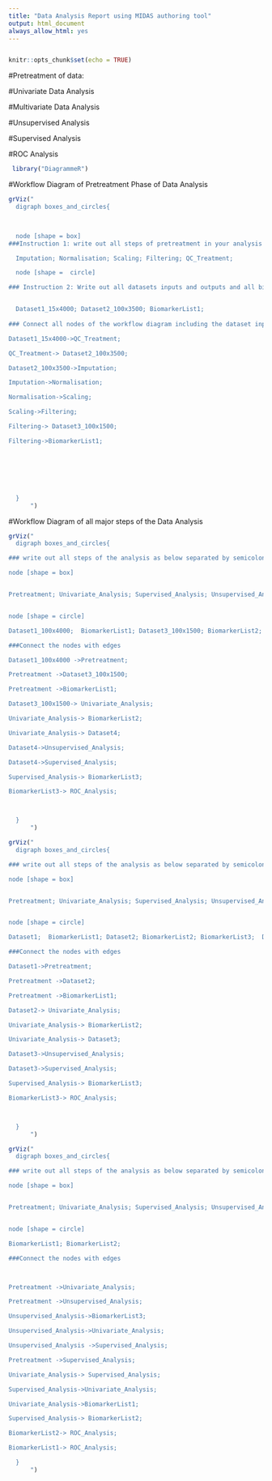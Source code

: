 ---
title: "Data Analysis Report using MIDAS authoring tool"
output: html_document
always_allow_html: yes
---
```{r}

```

```{r setup, include=FALSE}
knitr::opts_chunk$set(echo = TRUE)
```




#Pretreatment of data:

<!-- What are the dimensions of the dataset entering this phase of analysis?-->

<!-- What percentage of the data is Missing Values?-->

<!-- Is imputation performed?-->

<!-- If yes describe method-->

<!-- Is normalisation performed?-->

<!-- If yes describe method-->

<!-- Is transformation performed?-->

<!-- If yes describe method-->

<!-- Is scaling performed?-->

<!-- If yes describe method-->

<!-- Is filtering applied to the dataset at this point?-->

<!-- If yes describe method-->

<!-- Is a QC method employed on the dataset-->

<!-- Please describe-->

<!-- 	Outline the order of the steps performed on the dataset: E.g. I-> T-> S->N->F->QC-->

<!--Have the dimensions of the dataset changed? If yes how and why?-->

<!--Provide the dimensions of the dataset at the end of the pretreatment phase.-->


<!--Provide details on the package or program used for this phase of the analysis-->

<!--If in house code is used provide it or a link to it and also the language it is written in.-->

<!---->



#Univariate Data Analysis

<!--What are the dimensions of the dataset entering this phase of analysis?-->

<!--Is univariate testing performed?-->

<!--If yes describe method-->

<!--Is multiple testing correction employed with this method?-->

<!--If yes describe method-->

<!--Is another method of univariate testing performed?-->

<!--If yes describe method

<!--Is multiple testing correction employed with this method?

<!--If yes describe method-->

<!--Pleasre report p-values and adjusted p-values.-->

<!--Please report test statistics and confidence intervals.-->

<!--Have the dimensions of the dataset changed? If yes how and why?-->

<!--Provide the dimensions of the dataset at the end of univariate analysis.-->

<!--Provide details on the package or program used for this phase of the analysis-->

<!--If in house code is used provide it or a link to it and also the language it is written in.-->


#Multivariate Data Analysis

<!--What are the dimensions of the dataset entering this phase (Nxm)?-->

<!--Is a data analysis package used?-->

<!--If yes please reference it.-->

<!--Is original code used?-->

<!--If yes please provide a reference link to it.-->


#Unsupervised Analysis

<!--What are the dimensions of the dataset entering this phase of the analysis?-->


<!--Are unsupervised methods employed for visualisation and/ or data reduction and/or correlation analysis?-->

<!--If yes describe method.-->

<!--Are unsupervised analysis methods used for clustering.-->

<!--If yes describe and provide distance metric.-->

<!--Have the dimensions of the dataset changed at the end of this step? If yes, how and why?-->

<!--Provide the dimensions of the dataset at the end of unsupervised analysis.-->

<!--Provide details on the package or program used for this phase of the analysis-->

<!--If in house code is used provide it or a link to it and also the language it is written in.-->

#Supervised Analysis

<!--What are the dimensions of the dataset at this point?-->

<!--Are supervised methods employed?.-->

<!--If yes describe algorithm used and provide details on meta parameters used.-->

<!--Is more than one method employed?.-->

<!--Is more than one method employed? If yes describe other algorithm(s) used and provide details on meta parameters used for each algorithm
.-->

<!--Please provide details on how data is split for model optimisation..-->

<!--Describe the performance of the model at this stage using performance metrics R2 Q2..-->

<!--Are permutations performed?.-->

<!--If yes detail how many.-->

<!--Is external validation employed?.-->

<!--If yes describe source of external data. Is the data from the same location/ lab/timeline?.-->

<!--Describe the performance of the model in terms of R2X R2Y..-->

<!--Provide a confusion matrix of results..-->

<!--Are potential biomarkers identified?If yes, list them.-->

<!--Have the dimensions of the dataset changed? If yes how and why?-->

<!--Provide the dimensions of the dataset at the end of univariate analysis.-->

<!--Provide details on the package or program used for this phase of the analysis-->

<!--If in house code is used provide it or a link 
to it and also the language it is written in.-->

<!--Describe their performance in terms of AUC, sensitivity and specificity.-->

#ROC Analysis

<!--Is ROC analysis performed on the identified putative biomarkers?-->

<!--If yes please report on AUC sensitivity and specificity-->

<!--Provide details on the package or program used for this phase of the analysis-->

<!--If in house code is used provide it or a link to it and also the language it is written in.-->







```{r include=FALSE}
 library("DiagrammeR")

```



#Workflow Diagram of Pretreatment Phase of Data Analysis
<!--Below you will be instructed to enter the steps of the pretreatment phase of analysis so that they will become nodes of your workflow diagram. You will also be asked to differentiate between the different datasets at each point -->

```{r pressure, echo=FALSE}
grViz("
  digraph boxes_and_circles{
  


  node [shape = box]
###Instruction 1: write out all steps of pretreatment in your analysis as below separated by semicolon, delete or add to this list as appropriate

  Imputation; Normalisation; Scaling; Filtering; QC_Treatment;

  node [shape =  circle]

### Instruction 2: Write out all datasets inputs and outputs and all biomarker lists created at the pretreatment stage, include the dimensions of the input and output datasets in the name, in the following format...dataset#_NxM, where # is the unique identifier of the dataset which is the input or output at that point in the analysis, where N is the number of samples (rows) in the dataset and where m is the number of variables or peaks (columns) in the dataset at that point in the analysis. Delete or add to this list as appropriate


  Dataset1_15x4000; Dataset2_100x3500; BiomarkerList1;
 
### Connect all nodes of the workflow diagram including the dataset inputs and outputs as steps in the diagram, as below 

Dataset1_15x4000->QC_Treatment; 

QC_Treatment-> Dataset2_100x3500; 

Dataset2_100x3500->Imputation; 

Imputation->Normalisation; 

Normalisation->Scaling;

Scaling->Filtering; 

Filtering-> Dataset3_100x1500; 

Filtering->BiomarkerList1;







  }
      ")

```

#Workflow Diagram of all major steps of the Data Analysis




```{r  echo=FALSE}
grViz("
  digraph boxes_and_circles{

### write out all steps of the analysis as below separated by semicolon

node [shape = box]


Pretreatment; Univariate_Analysis; Supervised_Analysis; Unsupervised_Analysis;ROC_Analysis;


node [shape = circle]

Dataset1_100x4000;  BiomarkerList1; Dataset3_100x1500; BiomarkerList2; BiomarkerList3;  Dataset4;

###Connect the nodes with edges

Dataset1_100x4000 ->Pretreatment;

Pretreatment ->Dataset3_100x1500;

Pretreatment ->BiomarkerList1;

Dataset3_100x1500-> Univariate_Analysis;

Univariate_Analysis-> BiomarkerList2;

Univariate_Analysis-> Dataset4;

Dataset4->Unsupervised_Analysis;

Dataset4->Supervised_Analysis;

Supervised_Analysis-> BiomarkerList3;

BiomarkerList3-> ROC_Analysis;



  }
      ")

```


```{r  echo=FALSE}
grViz("
  digraph boxes_and_circles{

### write out all steps of the analysis as below separated by semicolon

node [shape = box]


Pretreatment; Univariate_Analysis; Supervised_Analysis; Unsupervised_Analysis;ROC_Analysis;


node [shape = circle]

Dataset1;  BiomarkerList1; Dataset2; BiomarkerList2; BiomarkerList3;  Dataset3;

###Connect the nodes with edges

Dataset1->Pretreatment;

Pretreatment ->Dataset2;

Pretreatment ->BiomarkerList1;

Dataset2-> Univariate_Analysis;

Univariate_Analysis-> BiomarkerList2;

Univariate_Analysis-> Dataset3;

Dataset3->Unsupervised_Analysis;

Dataset3->Supervised_Analysis;

Supervised_Analysis-> BiomarkerList3;

BiomarkerList3-> ROC_Analysis;



  }
      ")

```


```{r  echo=FALSE}
grViz("
  digraph boxes_and_circles{

### write out all steps of the analysis as below separated by semicolon

node [shape = box]


Pretreatment; Univariate_Analysis; Supervised_Analysis; Unsupervised_Analysis;ROC_Analysis;


node [shape = circle]

BiomarkerList1; BiomarkerList2; 

###Connect the nodes with edges



Pretreatment ->Univariate_Analysis;

Pretreatment ->Unsupervised_Analysis;

Unsupervised_Analysis->BiomarkerList3;

Unsupervised_Analysis->Univariate_Analysis;

Unsupervised_Analysis ->Supervised_Analysis;

Pretreatment ->Supervised_Analysis;

Univariate_Analysis-> Supervised_Analysis;

Supervised_Analysis->Univariate_Analysis;

Univariate_Analysis->BiomarkerList1;

Supervised_Analysis-> BiomarkerList2;

BiomarkerList2-> ROC_Analysis;

BiomarkerList1-> ROC_Analysis;

  }
      ")

```

